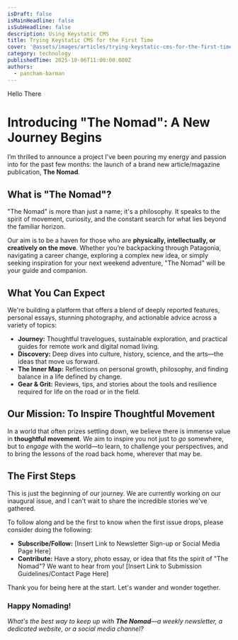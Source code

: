 ```yaml
---
isDraft: false
isMainHeadline: false
isSubHeadline: false
description: Using Keystatic CMS
title: Trying Keystatic CMS for the First Time
cover: '@assets/images/articles/trying-keystatic-cms-for-the-first-time/cover.jpg'
category: technology
publishedTime: 2025-10-06T11:00:00.000Z
authors:
  - pancham-barman
---
```

Hello There&#x20;





# Introducing "The Nomad": A New Journey Begins

I’m thrilled to announce a project I've been pouring my energy and passion into for the past few months: the launch of a brand new article/magazine publication, **The Nomad**.

## What is "The Nomad"?

"The Nomad" is more than just a name; it's a philosophy. It speaks to the spirit of movement, curiosity, and the constant search for what lies beyond the familiar horizon.

Our aim is to be a haven for those who are **physically, intellectually, or creatively on the move**. Whether you’re backpacking through Patagonia, navigating a career change, exploring a complex new idea, or simply seeking inspiration for your next weekend adventure, "The Nomad" will be your guide and companion.

## What You Can Expect

We're building a platform that offers a blend of deeply reported features, personal essays, stunning photography, and actionable advice across a variety of topics:

* **Journey:** Thoughtful travelogues, sustainable exploration, and practical guides for remote work and digital nomad living.
* **Discovery:** Deep dives into culture, history, science, and the arts—the ideas that move us forward.
* **The Inner Map:** Reflections on personal growth, philosophy, and finding balance in a life defined by change.
* **Gear & Grit:** Reviews, tips, and stories about the tools and resilience required for life on the road or in the field.

## Our Mission: To Inspire Thoughtful Movement

In a world that often prizes settling down, we believe there is immense value in **thoughtful movement**. We aim to inspire you not just to *go* somewhere, but to *engage* with the world—to learn, to challenge your perspectives, and to bring the lessons of the road back home, wherever that may be.

## The First Steps

This is just the beginning of our journey. We are currently working on our inaugural issue, and I can't wait to share the incredible stories we've gathered.

To follow along and be the first to know when the first issue drops, please consider doing the following:

* **Subscribe/Follow:** \[Insert Link to Newsletter Sign-up or Social Media Page Here]
* **Contribute:** Have a story, photo essay, or idea that fits the spirit of "The Nomad"? We want to hear from you! \[Insert Link to Submission Guidelines/Contact Page Here]

Thank you for being here at the start. Let's wander and wonder together.

### Happy Nomading!

*What's the best way to keep up with **The Nomad**—a weekly newsletter, a dedicated website, or a social media channel?*
